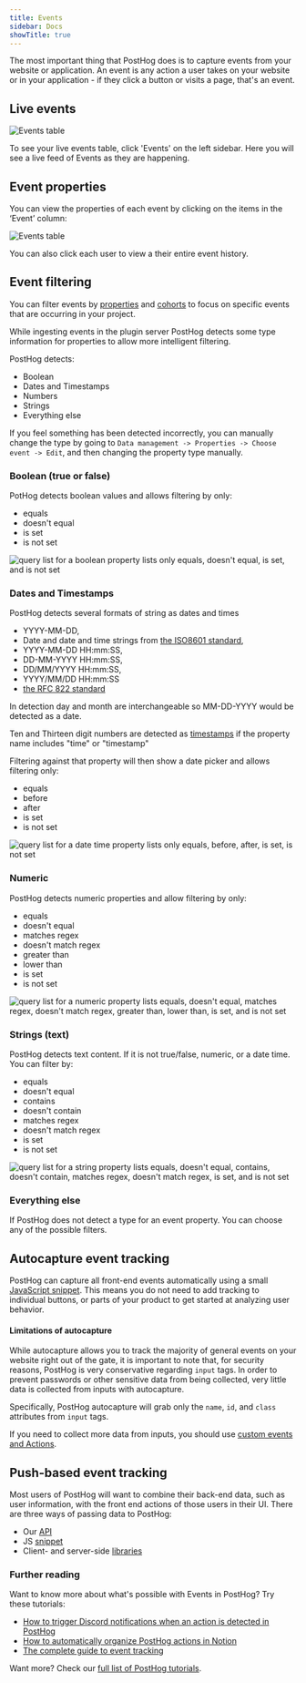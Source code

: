 ```yaml
---
title: Events
sidebar: Docs
showTitle: true
---
```


<FeatureAvailability allPlans />

The most important thing that PostHog does is to capture events from your website or application. An event is any action a user takes on your website or in your application - if they click a button or visits a page, that's an event.

## Live events

![Events table](../images/features/events/live-events.png)

To see your live events table, click 'Events' on the left sidebar. Here you will see a live feed of Events as they are happening.

## Event properties

You can view the properties of each event by clicking on the items in the ‘Event’ column:

![Events table](../images/features/events/event-properties.png)

You can also click each user to view a their entire event history.

## Event filtering

You can filter events by [properties](/docs/integrate/client/js#sending-user-information) and [cohorts](/docs/user-guides/cohorts) to focus on specific events that are occurring in your project.

While ingesting events in the plugin server PostHog detects some type information for properties to allow more intelligent filtering.

PostHog detects:

-   Boolean
-   Dates and Timestamps
-   Numbers
-   Strings
-   Everything else

If you feel something has been detected incorrectly, you can manually change the type by going to `Data management -> Properties -> Choose event -> Edit`, and then changing the property type manually.

### Boolean (true or false)

PotHog detects boolean values and allows filtering by only:

-   equals
-   doesn't equal
-   is set
-   is not set

![query list for a boolean property lists only equals, doesn't equal, is set, and is not set](../images/features/events/boolean-type-operators.png)

### Dates and Timestamps

PostHog detects several formats of string as dates and times

-   YYYY-MM-DD,
-   Date and date and time strings from [the ISO8601 standard](https://en.wikipedia.org/wiki/ISO_8601),
-   YYYY-MM-DD HH:mm:SS,
-   DD-MM-YYYY HH:mm:SS,
-   DD/MM/YYYY HH:mm:SS,
-   YYYY/MM/DD HH:mm:SS
-   [the RFC 822 standard](https://datatracker.ietf.org/doc/html/rfc822)

In detection day and month are interchangeable so MM-DD-YYYY would be detected as a date.

Ten and Thirteen digit numbers are detected as [timestamps](https://en.wikipedia.org/wiki/Unix_time) if the property name includes "time" or "timestamp"

Filtering against that property will then show a date picker and allows filtering only:

-   equals
-   before
-   after
-   is set
-   is not set

![query list for a date time property lists only equals, before, after, is set, is not set](../images/features/events/datetime-type-operators.png)

### Numeric

PostHog detects numeric properties and allow filtering by only:

-   equals
-   doesn't equal
-   matches regex
-   doesn't match regex
-   greater than
-   lower than
-   is set
-   is not set

![query list for a numeric property lists equals, doesn't equal, matches regex, doesn't match regex, greater than, lower than, is set, and is not set](../images/features/events/numeric-type-operators.png)

### Strings (text)

PostHog detects text content. If it is not true/false, numeric, or a date time. You can filter by:

-   equals
-   doesn't equal
-   contains
-   doesn't contain
-   matches regex
-   doesn't match regex
-   is set
-   is not set

![query list for a string property lists equals, doesn't equal, contains, doesn't contain, matches regex, doesn't match regex, is set, and is not set](../images/features/events/string-type-operators.png)

### Everything else

If PostHog does not detect a type for an event property. You can choose any of the possible filters.

## Autocapture event tracking

PostHog can capture all front-end events automatically using a small [JavaScript snippet](/docs/integrate/client/snippet-installation). This means you do not need to add tracking to individual buttons, or parts of your product to get started at analyzing user behavior.

#### Limitations of autocapture

While autocapture allows you to track the majority of general events on your website right out of the gate, it is important to note that, for security reasons, PostHog is very conservative regarding `input` tags. In order to prevent passwords or other sensitive data from being collected, very little data is collected from inputs with autocapture.

Specifically, PostHog autocapture will grab only the `name`, `id`, and `class` attributes from `input` tags.

If you need to collect more data from inputs, you should use [custom events and Actions](/docs/user-guides/actions).

## Push-based event tracking

Most users of PostHog will want to combine their back-end data, such as user information, with the front end actions of those users in their UI. There are three ways of passing data to PostHog:

-   Our [API](/docs/api/overview)
-   JS [snippet](/docs/integrate/client/snippet-installation)
-   Client- and server-side [libraries](/docs/integrate)

### Further reading

Want to know more about what's possible with Events in PostHog? Try these tutorials:

-   [How to trigger Discord notifications when an action is detected in PostHog](/tutorials/how-to-connect-discord-to-posthog-with-zapier)
-   [How to automatically organize PostHog actions in Notion](/tutorials/how-to-connect-posthog-and-notion-with-zapier)
-   [The complete guide to event tracking](/tutorials/event-tracking-guide)

Want more? Check our [full list of PostHog tutorials](https://posthog.com/tutorials).

